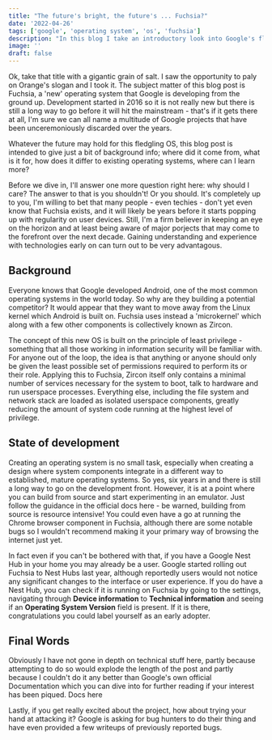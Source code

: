 ---
title: "The future's bright, the future's ... Fuchsia?"
date: '2022-04-26'
tags: ['google', 'operating system', 'os', 'fuchsia']
description: "In this blog I take an introductory look into Google's fledgeling operating system. What is the idea behind it, and what is the current state? Is it ready to use?"
image: ''
draft: false
---

Ok, take that title with a gigantic grain of salt. I saw the opportunity to paly on Orange's slogan and I took it. The subject matter of this blog post is <Link href='https://fuchsia.dev/'>Fuchsia</Link>, a 'new' operating system that Google is developing from the ground up. Development started in 2016 so it is not really new but there is still a long way to go before it will hit the mainstream - that's if it gets there at all, I'm sure we can all name a multitude of Google projects that have been unceremoniously discarded over the years.

Whatever the future may hold for this fledgling OS, this blog post is intended to give just a bit of background info; where did it come from, what is it for, how does it differ to existing operating systems, where can I learn more?

Before we dive in, I'll answer one more question right here: why should I care? The answer to that is you shouldn't! Or you should. It's completely up to you, I'm willing to bet that many people - even techies - don't yet even know that Fuchsia exists, and it will likely be years before it starts popping up with regularity on user devices. Still, I'm a firm believer in keeping an eye on the horizon and at least being aware of major porjects that may come to the forefront over the next decade. Gaining understanding and experience with technologies early on can turn out to be very advantagous.

<BlogImage 
    src="/images/fuchsia-os-intro/fuchsia-logo.png" 
    alt="fuchsia-logo.png" 
    width="800" 
    height="200" 
    description="Yes, I am also a bit confused that the logo is not fuchsia coloured." 
/>

## Background

<Quote text="Fuchsia is a modern open source operating system that's simple, secure, updatable, and performant." author="Google" />

Everyone knows that Google developed Android, one of the most common operating systems in the world today. So why are they building a potential competitor? It would appear that they want to move away from the Linux kernel which Android is built on. Fuchsia uses instead a 'microkernel' which along with a few other components is collectively known as <Link href='https://fuchsia.dev/fuchsia-src/concepts/kernel'>Zircon</Link>.

The concept of this new OS is built on the principle of least privilege - something that all those working in information security will be familiar with. For anyone out of the loop, the idea is that anything or anyone should only be given the least possible set of permissions required to perform its or their role. Applying this to Fuchsia, Zircon itself only contains a minimal number of services necessary for the system to boot, talk to hardware and run userspace processes. Everything else, including the file system and network stack are loaded as isolated userspace components, greatly reducing the amount of system code running at the highest level of privilege.

<BlogImage 
    src="/images/fuchsia-os-intro/kernel-services.png"
    alt="kernel-services.png"
    width="912"
    height="310"
    description="source: https://fuchsia.dev/fuchsia-src/get-started/sdk/learn/intro/zircon"
/>

## State of development 

Creating an operating system is no small task, especially when creating a design where system components integrate in a different way to established, mature operating systems. So yes, six years in and there is still a long way to go on the development front. However, it is at a point where you can build from source and start experimenting in an emulator. Just follow the guidance in the official docs <Link href='https://fuchsia.dev/fuchsia-src/get-started/get_fuchsia_source?hl=en'>here</Link> - be warned, building from source is resource intensive! You could even have a go at running the Chrome browser component in Fuchsia, although there are some notable bugs so I wouldn't recommend making it your primary way of browsing the internet just yet.

<BlogImage 
    src="/images/fuchsia-os-intro/fuchsia-chromium.png"
    alt="fuchsia-chromium.png"
    width="912"
    height="327"
    description="chromium running in a Fuchsia emulator!"
/>

In fact even if you can't be bothered with that, if you have a Google Nest Hub in your home you may already be a user. Google started rolling out Fuchsia to Nest Hubs last year, although reportedly users would not notice any significant changes to the interface or user experience. If you do have a Nest Hub, you can check if it is running on Fuchsia by going to the settings, navigating through **Device information** to **Technical information** and seeing if an **Operating System Version** field is present. If it is there, congratulations you could label yourself as an early adopter.

## Final Words

Obviously I have not gone in depth on technical stuff here, partly because attempting to do so would explode the length of the post and partly because I couldn't do it any better than Google's own official Documentation which you can dive into for further reading if your interest has been piqued. <Link href='https://fuchsia.dev/'>Docs here</Link>

Lastly, if you get really excited about the project, how about trying your hand at attacking it? Google is <Link href='https://bughunters.google.com/report/targets/189296641'>asking for bug hunters</Link> to do their thing and have even provided a few writeups of previously reported bugs.
